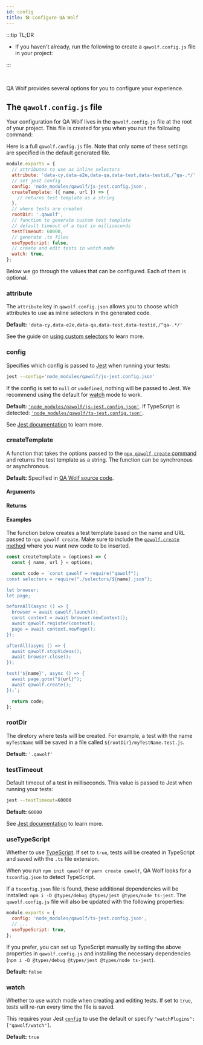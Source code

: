 ```yaml
---
id: config
title: 🛠️ Configure QA Wolf
---
```



:::tip TL;DR

- If you haven't already, run the following to create a `qawolf.config.js` file in your project:

<Initialize />

:::

<br />

QA Wolf provides several options for you to configure your experience.

## The `qawolf.config.js` file

Your configuration for QA Wolf lives in the `qawolf.config.js` file at the root of your project. This file is created for you when you run the following command:

<Initialize />

Here is a full `qawolf.config.js` file. Note that only some of these settings are
specified in the default generated file.

```js
module.exports = {
  // attributes to use as inline selectors
  attribute: 'data-cy,data-e2e,data-qa,data-test,data-testid,/^qa-.*/',
  // set jest config
  config: 'node_modules/qawolf/js-jest.config.json',
  createTemplate: ({ name, url }) => {
    // returns test template as a string
  },
  // where tests are created
  rootDir: '.qawolf',
  // function to generate custom test template
  // default timeout of a test in milliseconds
  testTimeout: 60000,
  // generate .ts files
  useTypeScript: false,
  // create and edit tests in watch mode
  watch: true,
};
```

Below we go through the values that can be configured. Each of them is optional.

### attribute

The `attribute` key in `qawolf.config.json` allows you to choose which attributes to use as inline selectors in the generated code.

**Default:** `'data-cy,data-e2e,data-qa,data-test,data-testid,/^qa-.*/'`

See the guide on [using custom selectors](use_custom_selectors#target-attributes) to learn more.

### config

Specifies which config is passed to [Jest](https://jestjs.io) when running your tests:

```bash
jest --config='node_modules/qawolf/js-jest.config.json'
```

If the config is set to `null` or `undefined`, nothing will be passed to Jest. We recommend using the default for [watch](#watch) mode to work.

**Default:** [`'node_modules/qawolf/js-jest.config.json'`](https://github.com/qawolf/qawolf/blob/master/js-jest.config.json). If TypeScript is detected: [`'node_modules/qawolf/ts-jest.config.json'`](https://github.com/qawolf/qawolf/blob/master/ts-jest.config.json).

See [Jest documentation](https://jestjs.io/docs/en/cli#--configpath) to learn more.

### createTemplate

A function that takes the options passed to the [`npx qawolf create` command](api/cli#npx-qawolf-create-url-name) and returns the test template as a string. The function can be synchronous or asynchronous.

**Default:** Specified in [QA Wolf source code](https://github.com/qawolf/qawolf/blob/master/src/build-code/buildTemplate.ts#L88).

#### Arguments

<ArgumentCreateTemplate />

#### Returns

<Argument
  description="The template to write to the test file."
  name=""
  type="string | Promise<string>"
/>

#### Examples

The function below creates a test template based on the name and URL passed to `npx qawolf create`. Make sure to include the [`qawolf.create` method](api/qawolf/create) where you want new code to be inserted.

```js
const createTemplate = (options) => {
  const { name, url } = options;

  const code = `const qawolf = require("qawolf");
const selectors = require("./selectors/${name}.json");

let browser;
let page;

beforeAll(async () => {
  browser = await qawolf.launch();
  const context = await browser.newContext();
  await qawolf.register(context);
  page = await context.newPage();
});

afterAll(async () => {
  await qawolf.stopVideos();
  await browser.close();
});

test('${name}', async () => {
  await page.goto("${url}");
  await qawolf.create();
});`;

  return code;
};
```

### rootDir

The diretory where tests will be created. For example, a test with the name `myTestName` will be saved in a file called `${rootDir}/myTestName.test.js`.

**Default:** `'.qawolf'`

### testTimeout

Default timeout of a test in milliseconds. This value is passed to Jest when running your tests:

```bash
jest --testTimeout=60000
```

**Default:** `60000`

See [Jest documentation](https://jestjs.io/docs/en/cli#--testtimeoutnumber) to learn more.

### useTypeScript

Whether to use [TypeScript](https://www.typescriptlang.org). If set to `true`, tests will be created in TypeScript and saved with the `.ts` file extension.

When you run `npm init qawolf` or `yarn create qawolf`, QA Wolf looks for a `tsconfig.json` to detect TypeScript.

If a `tsconfig.json` file is found, these additional dependencies will be installed: `npm i -D @types/debug @types/jest @types/node ts-jest`. The `qawolf.config.js` file will also be updated with the following properties:

```js
module.exports = {
  config: 'node_modules/qawolf/ts-jest.config.json',
  // ...
  useTypeScript: true,
};
```

If you prefer, you can set up TypeScript manually by setting the above properties in `qawolf.config.js` and installing the necessary dependencies (`npm i -D @types/debug @types/jest @types/node ts-jest`).

**Default:** `false`

### watch

Whether to use watch mode when creating and editing tests. If set to `true`, tests will re-run every time the file is saved.

This requires your Jest [`config`](#config) to use the default or specify `"watchPlugins": ["qawolf/watch"]`.

**Default:** `true`
